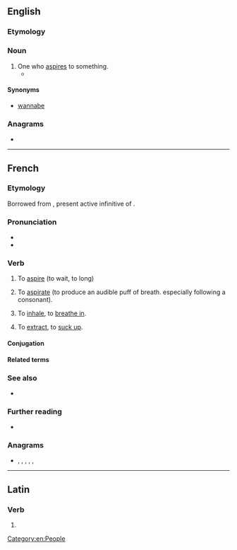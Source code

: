 ==English==

===Etymology===
{{suffix|en|aspire|er|id2=agent noun}}

===Noun===
{{en-noun}}

# One who [[aspire]]s to something.
#* {{quote-journal|en|date=October 4, 2007|author=Stephanie Rosenbloom|title=Calling All Alpha Kitties|work=New York Times|url=http://www.nytimes.com/2007/10/04/fashion/04atoosa.html
|passage=Yet as the Rapunzel-editor in her high tower, she said, she had begun to feel walled off from the legions of '''aspirers'''.}}

====Synonyms====
* [[wannabe]]

===Anagrams===
* {{anagrams|en|a=aeiprrs|Rapiers|pairers|parries|praiser|rapiers|raspier|repairs}}

[[Category:en:People]]

----

==French==

===Etymology===
Borrowed from {{bor|fr|la|aspīrāre}}, present active infinitive of {{m|la|aspīrō}}.

===Pronunciation===
* {{fr-IPA}}
* {{audio|fr|Fr-aspirer.ogg|aspirer}}

===Verb===
{{fr-verb}}

# {{lb|fr|intransitive|followed by à}} To [[aspire]] (to wait, to long)
# {{lb|fr|transitive}} To [[aspirate]] (to produce an audible puff of breath. especially following a consonant).
# {{lb|fr|transitive}} To [[inhale]], to [[breathe in]].
# {{lb|fr|transitive}} To [[extract]], to [[suck up]].
#: {{ux|fr|Il a '''aspiré''' la poussière.|He '''vacuumed''' the dust up. / He '''vacuumed''' up the dust.}}

====Conjugation====
{{fr-conj-auto}}

====Related terms====
{{rel4|fr
|aspirant
|aspirateur
|aspiration
|aspirationnel
|expiration
|expirer
|inspiration
|inspirationnel
|inspirer
|respiration
|respirer
}}

===See also===
* {{l|fr|muet}}

===Further reading===
* {{R:TLFi}}

===Anagrams===
* {{l|fr|périras}}, {{l|fr|praires}}, {{l|fr|prieras}}, {{l|fr|reprisa}}, {{l|fr|respira}}, {{l|fr|riperas}}

----

==Latin==

===Verb===
{{la-verb-form|aspīrer}}

# {{inflection of|la|aspīrō||1|s|pres|pasv|subj}}